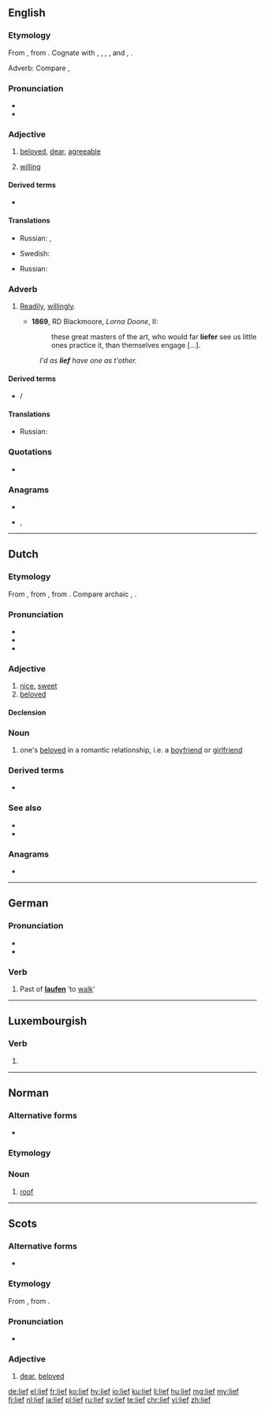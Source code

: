 ==English==

===Etymology===
From {{etyl|ang|en}} {{m|ang|lēof}}, from {{etyl|gem-pro|en}} {{m|gem-pro|*leubaz}}. Cognate with {{etyl|nl|-}} {{m|nl|lief}}, {{etyl|de|-}} {{m|de|lieb}}, {{etyl|ru|-}} {{m|ru|любо́вь}}, {{etyl|pl|-}} {{m|pl|luby}}, {{etyl|sv|-}} and {{etyl|nn|-}} {{m|nn|ljuv}}, {{etyl|got|-}} {{m|got|𐌻𐌹𐌿𐍆𐍃}}.

Adverb: Compare {{etyl|de|-}} {{m|de|lieber}}, {{etyl|nl|-}} {{m|nl|liever||[[preferably]], [[rather]]}}

===Pronunciation===
* {{IPA|/liːf/|lang=en}}
* {{rhymes|iːf|lang=en}}

===Adjective===
{{head|en|adjective|comparative|liefer|or|liever|superlative|liefest}}

# {{context|archaic|lang=en}} [[beloved]], [[dear]], [[agreeable]]
# {{context|archaic|lang=en}} [[willing]]

====Derived terms====
* {{l/en|liefsome}}

====Translations====
{{trans-top|beloved, dear, agreeable}}
* Russian: {{t+|ru|люби́мый}}, {{t+|ru|дорого́й}}
{{trans-mid}}
* Swedish: {{t+|sv|kär}}
{{trans-bottom}}

{{trans-top|willing}}
* Russian: {{t+|ru|охо́тный}}
{{trans-mid}}
{{trans-bottom}}

===Adverb===
{{head|en|adverb|comparative|liefer|or|liever|superlative|liefest}}

# {{context|archaic|except [[UK]] dialectal|lang=en}} [[readily|Readily]], [[willingly]].
#* '''1869''', RD Blackmoore, ''Lorna Doone'', II:
#*: these great masters of the art, who would far '''liefer''' see us little ones practice it,  than themselves engage [...].
#: ''I'd as '''lief''' have one as t'other.''

====Derived terms====
* {{l/en|liefer}}/{{l/en|liever}}

====Translations====
{{trans-top|Readily, willingly}}
* Russian: {{t+|ru|охо́тно}}
{{trans-mid}}
{{trans-bottom}}

===Quotations===
* {{seeCites}}

===Anagrams===
* {{l/en|file}}
* {{l/en|life}}, {{l/en|Life}}

----

==Dutch==

===Etymology===
From {{etyl|odt|nl}} {{m|odt|*liof}}, from {{etyl|gem-pro|nl}} {{m|gem-pro|*leubaz}}, from {{etyl|ine-pro|nl}} {{m|ine-pro|*lewbʰ-}}. Compare archaic {{etyl|en|-}} {{m|en|lief}}, {{etyl|de|-}} {{m|de|lieb}}.

===Pronunciation===
* {{audio|Nl-lief.ogg|Audio|lang=nl}}
* {{rhymes|if|lang=nl}}
* {{IPA|[lif]|lang=nl}}

===Adjective===
{{nl-adj|liever}}

# [[nice]], [[sweet]]
# [[beloved]]

====Declension====
{{nl-decl-adj|lieve}}

===Noun===
{{nl-noun|n|-ven|liefje}}

# one's [[beloved]] in a romantic relationship, i.e. a [[boyfriend]] or [[girlfriend]]

===Derived terms===
* {{l/nl|lieflijk}}
 
===See also===
* {{l/nl|liever}}
* {{l/nl|liefde}}

===Anagrams===
* {{l/nl|file}}

----

==German==

===Pronunciation===
* {{IPA|[liːf]|lang=de}}
* {{rhymes|iːf|lang=de}}

===Verb===
{{head|de|verb form}}

# Past of '''[[laufen]]''' ‘to [[walk]]’

----

==Luxembourgish==

===Verb===
{{head|lb|verb form}}

# {{inflection of|liewen||2|s|impr|lang=lb}}

----

==Norman==

===Alternative forms===
* {{l|nrf|lyef}} {{qualifier|Sark}}

===Etymology===
{{rfe|lang=nrf}}

===Noun===
{{nrf-noun|m}}

# {{lb|nrf|Jersey}} [[roof]]

----

==Scots==

===Alternative forms===
* {{qualifier|contracted}} {{l|sco|lee}}

===Etymology===
From {{etyl|ang|sco}} {{m|ang|lēof}}, from {{etyl|gem-pro|sco}} {{m|gem-pro|*leubaz}}.

===Pronunciation===
* {{IPA|[lif]|lang=sco}}

===Adjective===
{{sco-adj|liefer|liefest}}

# [[dear]], [[beloved]]

[[de:lief]]
[[el:lief]]
[[fr:lief]]
[[ko:lief]]
[[hy:lief]]
[[io:lief]]
[[ku:lief]]
[[li:lief]]
[[hu:lief]]
[[mg:lief]]
[[my:lief]]
[[fj:lief]]
[[nl:lief]]
[[ja:lief]]
[[pl:lief]]
[[ru:lief]]
[[sv:lief]]
[[te:lief]]
[[chr:lief]]
[[vi:lief]]
[[zh:lief]]